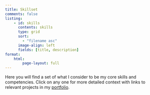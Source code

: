 ```yaml
---
title: Skillset
comments: false
listing:
    - id: skills
      contents: skills
      type: grid
      sort:
        - "filename asc"
      image-align: left
      fields: [title, description]
format:
    html:
        page-layout: full
---
```


Here you will find a set of what I consider to be my core skills and competencies. Click on any one for more detailed context with links to relevant projects in my [portfolio](../portfolio/portfolio.qmd).

:::{#skills}

:::